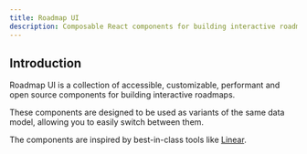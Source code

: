 ```yaml
---
title: Roadmap UI
description: Composable React components for building interactive roadmaps.
---
```


## Introduction

Roadmap UI is a collection of accessible, customizable, performant and open source components for building interactive roadmaps.

These components are designed to be used as variants of the same data model, allowing you to easily switch between them.

The components are inspired by best-in-class tools like [Linear](https://linear.app/).

<Cards>
  <Card title="Learn more about Next.js" href="https://nextjs.org/docs" />
  <Card title="Learn more about Fumadocs" href="https://fumadocs.vercel.app" />
</Cards>
